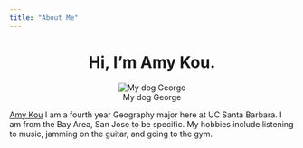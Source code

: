 ```yaml
---
title: "About Me"
---
```

  
<center>
# Hi, I'm Amy Kou.

![My dog George](_site/img/my_dog.png)

</center>
  
[Amy Kou](https://github.com/amykou43/amykou43.git/) I am a fourth year Geography major here at UC Santa Barbara. I am from the Bay Area, San Jose to be specific. My hobbies include listening to music, jamming on the guitar, and going to the gym. 
